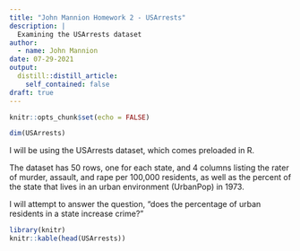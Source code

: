 ```yaml
---
title: "John Mannion Homework 2 - USArrests"
description: |
  Examining the USArrests dataset
author:
  - name: John Mannion
date: 07-29-2021
output:
  distill::distill_article:
    self_contained: false
draft: true
---
```

```r
knitr::opts_chunk$set(echo = FALSE)
```

```r
dim(USArrests)
```
I will be using the USArrests dataset, which comes preloaded in R.

The dataset has 50 rows, one for each state, and 4 columns listing the rater of murder, assault, and rape per 100,000 residents, as well as the percent of the state that lives in an urban environment (UrbanPop) in 1973. 

I will attempt to answer the question, "does the percentage of urban residents in a state increase crime?"

```r
library(knitr)
knitr::kable(head(USArrests))
```
